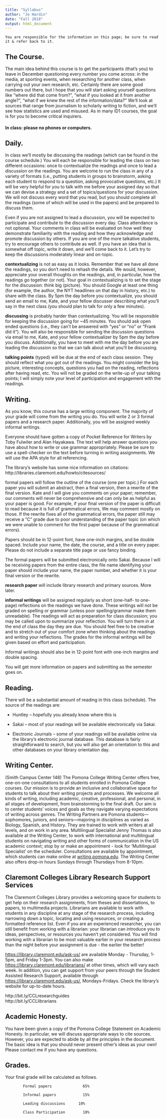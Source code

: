 ```yaml
---
title: "Syllabus"
author: "Jo Hardin"
date: "Fall 2018"
output: html_document
---
```


```
You are responsible for the information on this page; be sure to read it & refer back to it.
```


## The Course.  
The main idea behind this course is to get the participants (that’s you) to leave in December questioning every number you come across: in the media, at sporting events, when researching for another class, when carrying out your own research, etc.  Certainly there are some good numbers out there, but I hope that you will start asking yourself questions like “where did that come from?”, “what if you looked at it from another angle?”, “what if we knew the rest of the information/data?”  We’ll look at sources that range from journalism to scholarly writing to fiction, and we’ll see how statistics are used and misused.  As in many ID1 courses, the goal is for you to become critical inquirers.

 

#### In class: please no phones or computers.

 

## Daily.  
In class we’ll mostly be discussing the readings (which can be found in the course schedule.)  You will each be responsible for leading the class on two different occasions: once to contextualize the readings and once to lead a discussion on the readings.  You are welcome to run the class in any of a variety of formats (i.e., putting students in groups to brainstorm, asking each student to respond to a question, asking provocative questions, etc.)  It will be very helpful for you to talk with me before your assigned day so that we can devise a strategy and a set of topics/questions for your discussion.  We will not discuss every word that you read, but you should complete all the readings (some of which will be used in the papers) and be prepared to discuss them.

 

Even if you are not assigned to lead a discussion, you will be expected to participate and contribute to the discussion every day.  Class attendance is not optional.  Your comments in class will be evaluated on how well they demonstrate familiarity with the reading and how they acknowledge and promote discussion by others.  If you are one of the more talkative students, try to encourage others to contribute as well.   If you have an idea that is somewhat off topic, write it down, and we’ll come back to it.  Let’s try to keep the discussions moderately linear and on-topic.

 

 

<b>contextualizing</b> is not as easy as it looks.  Remember that we have all done the readings, so you don’t need to rehash the details.  We would, however, appreciate your overall thoughts on the readings, and, in particular, how the readings go together (or not).   Your goal in contextualizing is to set the stage for the discussion: think big (picture).   You should Google at least one thing (for example, the author, the NYT headlines on that day in history, etc.) to share with the class.  By 5pm the day before you contextualize, you should send an email to me, Kate, and your fellow discusser describing what you’ll say in the next class (you should plan to talk for only a few minutes).

 

<b>discussing</b> is probably harder than contextualizing.  You will be responsible for keeping the discussion going for ~45 minutes.  You should ask open ended questions (i.e., they can’t be answered with “yes” or “no” or “Frank did it”).  You will also be responsible for sending the discussion questions via email to me, Kate, and your fellow contextualizer by 5pm the day before you discuss.  Additionally, you have to meet with me the day before you are leading the discussion so that we can talk about what you’ll be discussing.

 

<b>talking points</b> (typed) will be due at the end of each class session.  They should reflect what you got out of the readings.  You might consider the big picture, interesting concepts, questions you had on the reading, reflections after having read, etc.  You will not be graded on the write-up of your talking points; I will simply note your level of participation and engagement with the readings.

 

## Writing.  
As you know, this course has a large writing component.  The majority of your grade will come from the writing you do.  You will write 2 or 3 formal papers and a research paper.  Additionally, you will be assigned weekly informal writings.

 

Everyone should have gotten a copy of Pocket Reference for Writers by Toby Fulwiler and Alan Hayakawa.  The text will help answer questions you have about how to write or use grammar appropriately.  Please be sure to use a spell-checker on the text before turning in writing assignments.  We will use the APA style for all referencing.

 

The library’s website has some nice information on citations: http://libraries.claremont.edu/howto/citesources/

 

formal papers will follow the outline of the course (one per topic.)  For each paper you will submit an abstract, then a final version, then a rewrite of the final version.  Kate and I will give you comments on your paper; remember, our comments will never be comprehensive and can only be as helpful as your paper is good.  For example, if your final version of the paper is difficult to read because it is full of grammatical errors, We may comment mostly on those.  If the rewrite fixes all of the grammatical errors, the paper still may receive a “C” grade due to poor understanding of the paper topic (on which we were unable to comment for the first paper because of the grammatical errors).

 

Papers should be in 12-point font, have one-inch margins, and be double spaced.  Include your name, the date, the course, and a title on every paper.  Please do not include a separate title page or use fancy binding.

 

The formal papers will be submitted electronically onto Sakai.  Because I will be receiving papers from the entire class, the file name identifying your paper should include your name, the paper number, and whether it is your final version or the rewrite.

 

<b>research paper</b> will include library research and primary sources. More later. 

 

<b>informal writings</b> will be assigned regularly as short (one-half- to one-page) reflections on the readings we have done.  These writings will not be graded on spelling or grammar (unless poor spelling/grammar make them unreadable).  The readings will act as preparation for class discussion; you may be called upon to summarize your reflection.  You will turn them in at the end of class the day they are due.  You should feel free to be creative and to stretch out of your comfort zone when thinking about the readings and writing your reflections.  The grades for the informal writings will be given based on effort and participation.

 

Informal writings should also be in 12-point font with one-inch margins and double spacing.

 

You will get more information on papers and submitting as the semester goes on.

 

## Reading.  
There will be a substantial amount of reading in this class (schedule).  The source of the readings are:

 

* Huntley – hopefully you already know where this is

* Sakai – most of your readings will be available electronically via Sakai. 

* Electronic Journals – some of your readings will be available online via the library’s electronic journal database.  This database is fairly straightforward to search, but you will also get an orientation to this and other databases on your library orientation day.


## Writing Center.  
(Smith Campus Center 148)   The Pomona College Writing Center offers free, one-on-one consultations to all students enrolled in Pomona College courses. Our mission is to provide an inclusive and collaborative space for students to talk about their writing projects and processes. We welcome all kinds of writing, including academic, creative, professional, and personal, in all stages of development, from brainstorming to the final draft. Our aim is to center students’ voices and goals as they navigate varying expectations of writing across genres. The Writing Partners are Pomona students—sophomores, juniors, and seniors—majoring in disciplines as varied as Biology, Spanish, and History. They are trained to work with writers at all levels, and on work in any area. Multilingual Specialist Jenny Thomas is also available at the Writing Center, to work with international and multilingual students on navigating writing and other forms of communication in the US academic context; stop by or make an appointment - look for 'Multilingual Specialist' on the scheduler. Consultations are available by appointment, which students can make online at [writing.pomona.edu](https://www.pomona.edu/administration/writing-center).  The Writing Center also offers drop-in hours Sundays through Thursdays from 8-10pm.


## Claremont Colleges Library Research Support Services

The Claremont Colleges Library provides a welcoming space for students to get help on their research assignments, from theses and dissertations, to papers, to multimedia projects. Librarians are available to work with students in any discipline at any stage of the research process, including narrowing down a topic, locating and using resources, or creating a formatted reference list. Even if you are an experienced researcher, you can still benefit from working with a librarian: your librarian can introduce you to ideas, perspectives, or resources you haven’t yet considered. You will find working with a librarian to be most valuable earlier in your research process than the night before your assignment is due - the earlier the better!

[https://library.claremont.edu/ask-us/](General research appointments) are available Monday - Thursday, 1-5pm, and Friday 1-3pm. You can also make [https://library.claremont.edu/librarians/](subject specific research appointments) at other times, which will vary each week. In addition, you can get support from your peers through the Student Assisted Research Support, available through [https://library.claremont.edu/ask-us/](chat), Mondays-Fridays. Check the library’s website for up-to-date hours.


http://bit.ly/CCLresearchguides   
http://bit.ly/CCLlibrarians  


## Academic Honesty.  
You have been given a copy of the Pomona College Statement on Academic Honesty.  In particular, we will discuss appropriate ways to cite sources.  However, you are expected to abide by all the principles in the document.  The basic idea is that you should never present other’s ideas as your own!  Please contact me if you have any questions.

 

## Grades.  
Your final grade will be calculated as follows.

            Formal papers              65%

            Informal papers            15%

            Leading discussions      10%

            Class Participation        10%

 


